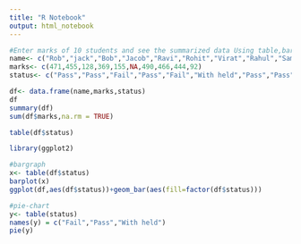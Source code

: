 ---
title: "R Notebook"
output: html_notebook
---

```{r}
#Enter marks of 10 students and see the summarized data Using table,barplot,piechart
name<- c("Rob","jack","Bob","Jacob","Ravi","Rohit","Virat","Rahul","Samir","Roshan")
marks<- c(471,455,128,369,155,NA,490,466,444,92)
status<- c("Pass","Pass","Fail","Pass","Fail","With held","Pass","Pass","Pass","Fail")

df<- data.frame(name,marks,status)
df
summary(df)
sum(df$marks,na.rm = TRUE)

table(df$status)

library(ggplot2)

#bargraph
x<- table(df$status)
barplot(x)
ggplot(df,aes(df$status))+geom_bar(aes(fill=factor(df$status)))

#pie-chart
y<- table(status)
names(y) = c("Fail","Pass","With held")
pie(y)








```

